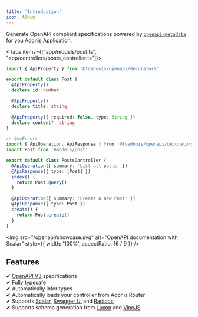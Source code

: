```yaml
---
title: 'Introduction'
icon: Album
---
```


Generate OpenAPI compliant specifications powered by [`openapi-metadata`](#) for you Adonis Application.

<Tabs items={["app/models/post.ts", "app/controllers/posts_controller.ts"]}>

```ts twoslash tab="app/models/post.ts"
import { ApiProperty } from '@foadonis/openapi/decorators'

export default class Post {
  @ApiProperty()
  declare id: number

  @ApiProperty()
  declare title: string

  @ApiProperty({ required: false, type: String })
  declare content?: string
}
```

```ts tab="app/controllers/posts_controller.ts" twoslash
// @noErrors
import { ApiOperation, ApiResponse } from '@foadonis/openapi/decorators'
import Post from '#models/post'

export default class PostsController {
  @ApiOperation({ summary: 'List all posts' })
  @ApiResponse({ type: [Post] })
  index() {
    return Post.query()
  }

  @ApiOperation({ summary: 'Create a new Post' })
  @ApiResponse({ type: Post })
  create() {
    return Post.create()
  }
}
```

</Tabs>

<img
  src="/openapi/showcase.svg"
  alt="OpenAPI documentation with Scalar"
  style={{ width: '100%', aspectRatio: 16 / 9 }}
/>

## Features

✔ [OpenAPI V3](https://spec.openapis.org/oas/v3.0.0.html) specifications  
✔ Fully typesafe  
✔ Automatically infer types  
✔ Automatically loads your controller from Adonis Router  
✔ Supports [Scalar](https://scalar.com/), [Swagger UI](https://swagger.io/tools/swagger-ui/) and [Rapidoc](https://rapidocweb.com/)  
✔ Supports schema generation from [Luxon](https://moment.github.io/luxon/) and [VineJS](https://vinejs.dev/docs/introduction)
